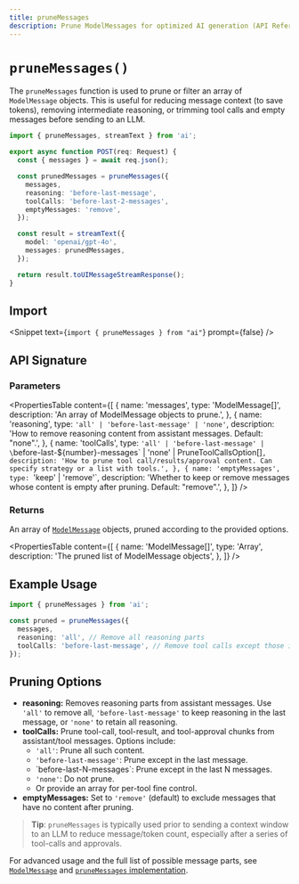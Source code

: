 ```yaml
---
title: pruneMessages
description: Prune ModelMessages for optimized AI generation (API Reference)
---
```


# `pruneMessages()`

The `pruneMessages` function is used to prune or filter an array of `ModelMessage` objects. This is useful for reducing message context (to save tokens), removing intermediate reasoning, or trimming tool calls and empty messages before sending to an LLM.

```ts filename="app/api/chat/route.ts"
import { pruneMessages, streamText } from 'ai';

export async function POST(req: Request) {
  const { messages } = await req.json();

  const prunedMessages = pruneMessages({
    messages,
    reasoning: 'before-last-message',
    toolCalls: 'before-last-2-messages',
    emptyMessages: 'remove',
  });

  const result = streamText({
    model: 'openai/gpt-4o',
    messages: prunedMessages,
  });

  return result.toUIMessageStreamResponse();
}
```

## Import

<Snippet text={`import { pruneMessages } from "ai"`} prompt={false} />

## API Signature

### Parameters

<PropertiesTable
  content={[
    {
      name: 'messages',
      type: 'ModelMessage[]',
      description: 'An array of ModelMessage objects to prune.',
    },
    {
      name: 'reasoning',
      type: `'all' | 'before-last-message' | 'none'`,
      description:
        'How to remove reasoning content from assistant messages. Default: "none".',
    },
    {
      name: 'toolCalls',
      type: `'all' | 'before-last-message' | \`before-last-${number}-messages\` | 'none' | PruneToolCallsOption[]`,
      description:
        'How to prune tool call/results/approval content. Can specify strategy or a list with tools.',
    },
    {
      name: 'emptyMessages',
      type: `'keep' | 'remove'`,
      description:
        'Whether to keep or remove messages whose content is empty after pruning. Default: "remove".',
    },
  ]}
/>

### Returns

An array of [`ModelMessage`](/docs/reference/ai-sdk-core/model-message) objects, pruned according to the provided options.

<PropertiesTable
  content={[
    {
      name: 'ModelMessage[]',
      type: 'Array',
      description: 'The pruned list of ModelMessage objects',
    },
  ]}
/>

## Example Usage

```ts
import { pruneMessages } from 'ai';

const pruned = pruneMessages({
  messages,
  reasoning: 'all', // Remove all reasoning parts
  toolCalls: 'before-last-message', // Remove tool calls except those in the last message
});
```

## Pruning Options

- **reasoning:** Removes reasoning parts from assistant messages. Use `'all'` to remove all, `'before-last-message'` to keep reasoning in the last message, or `'none'` to retain all reasoning.
- **toolCalls:** Prune tool-call, tool-result, and tool-approval chunks from assistant/tool messages. Options include:
  - `'all'`: Prune all such content.
  - `'before-last-message'`: Prune except in the last message.
  - \`before-last-N-messages\`: Prune except in the last N messages.
  - `'none'`: Do not prune.
  - Or provide an array for per-tool fine control.
- **emptyMessages:** Set to `'remove'` (default) to exclude messages that have no content after pruning.

> **Tip**: `pruneMessages` is typically used prior to sending a context window to an LLM to reduce message/token count, especially after a series of tool-calls and approvals.

For advanced usage and the full list of possible message parts, see [`ModelMessage`](/docs/reference/ai-sdk-core/model-message) and [`pruneMessages` implementation](https://github.com/vercel/ai/blob/main/packages/ai/src/generate-text/prune-messages.ts).
